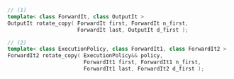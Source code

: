 ```cpp
// (1)
template< class ForwardIt, class OutputIt >
OutputIt rotate_copy( ForwardIt first, ForwardIt n_first,
                      ForwardIt last, OutputIt d_first );

// (2)
template< class ExecutionPolicy, class ForwardIt1, class ForwardIt2 >
ForwardIt2 rotate_copy( ExecutionPolicy&& policy,
                        ForwardIt1 first, ForwardIt1 n_first,
                        ForwardIt1 last, ForwardIt2 d_first );
```
